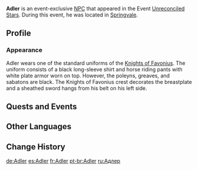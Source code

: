 {{Character Infobox
|type             = Event NPC
|image            = NPC Adler.png
|region           = Mondstadt
|location         = Mondstadt
|title            = Knight of Favonius
|affiliation      = Knights of Favonius
}}
'''Adler''' is an event-exclusive [[NPC]] that appeared in the Event [[Unreconciled Stars]]. During this event, he was located in [[Springvale]].

==Profile==
===Appearance===
Adler wears one of the standard uniforms of the [[Knights of Favonius]]. The uniform consists of a black long-sleeve shirt and horse riding pants with white plate armor worn on top. However, the poleyns, greaves, and sabatons are black. The Knights of Favonius crest decorates the breastplate and a sheathed sword hangs from his belt on his left side.

==Quests and Events==
{{Quests and Events}}

==Other Languages==
{{Other Languages|default_hidden = 1
|en      = Adler
|zhs     = 阿德勒
|zhs_rm  = Ādélè
|zht     = 阿德勒
|zht_rm  = Ādélè
|ja      = アドラー
|ja_rm   = Adoraa
|ko      = 애들러
|es      = Adler
|fr      = Adler
|ru      = Адлер
|th      = Adler
|vi      = Adler
|de      = Adler
|id      = Adler
|pt      = Adler
}}

==Change History==
{{Change History|1.1}}

[[de:Adler]]
[[es:Adler]]
[[fr:Adler]]
[[pt-br:Adler]]
[[ru:Адлер]]